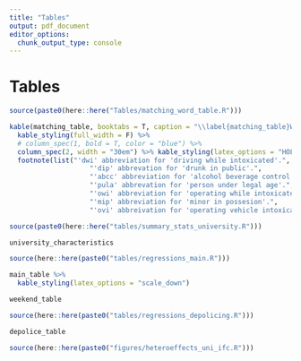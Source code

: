 ```yaml
---
title: "Tables"
output: pdf_document
editor_options: 
  chunk_output_type: console
---
```


<!-- ```{r setup, include=FALSE} -->
<!-- knitr::opts_chunk$set(echo = F, message = F, warning = F) -->
<!-- knitr::opts_knit$set(root.dir = rprojroot::find_rstudio_root_file()) -->
<!-- library(kableExtra) -->
<!-- ``` -->

# Tables

```r
source(paste0(here::here("Tables/matching_word_table.R")))
```

```r
kable(matching_table, booktabs = T, caption = "\\label{matching_table}Words/phrases used to pattern match on outcomes of interest. Each word to match represents a portion of a word to match on. For example, the word 'sex' will match on 'sexual assault' and 'sex offense' since 'sex' appears in each of these descriptions.") %>%
  kable_styling(full_width = F) %>%
  # column_spec(1, bold = T, color = "blue") %>%
  column_spec(2, width = "30em") %>% kable_styling(latex_options = "HOLD_position") %>% 
  footnote(list("'dwi' abbreviation for 'driving while intoxicated'.",
                    "'dip' abbrevation for 'drunk in public'.",
                    "'abcc' abbreviation for 'alcohol beverage control comission'.",
                    "'pula' abbrevation for 'person under legal age'.",
                    "'owi' abbreviation for 'operating while intoxicated'.",
                    "'mip' abbreviation for 'minor in possesion'.",
                    "'ovi' abbreivation for 'operating vehicle intoxicated'."))
```


```r
source(paste0(here::here("tables/summary_stats_university.R")))
```

```r
university_characteristics
```


```r
source(here::here(paste0("tables/regressions_main.R")))
```

```r
main_table %>% 
  kable_styling(latex_options = "scale_down")
```

```r
weekend_table
```

```r
source(here::here(paste0("tables/regressions_depolicing.R")))
```


```r
depolice_table
```

```r
source(here::here(paste0("figures/heteroeffects_uni_ifc.R")))
```

\begin{landscape}
```r
ifc_uni_table
```
\end{landscape}
